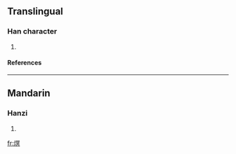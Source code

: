 ==Translingual==
===Han character===
{{Han char|rn=86|rad=火|as=10|sn=14|four=9788<sub>0</sub>|canj=火月日金 (FBAC)}}
# {{defn|Han|sort=火10}}
====References====
{{Han ref|kx=0679.190|dkj=19302|dj=1091.050|hdz=32225.070|uh=7190|ud=29072|bh=E2BB|bd=58043}}

----
==Mandarin==
===Hanzi===
{{cmn-hanzi|pin=[[jiǒng]] (jiong3), [[mì]] (mi4), [[xíng]] (xing2)|wg=chiung<sup>3</sup>, mi<sup>4</sup>, hsing<sup>2</sup>}}
# {{defn|Mandarin}}

[[fr:熐]]